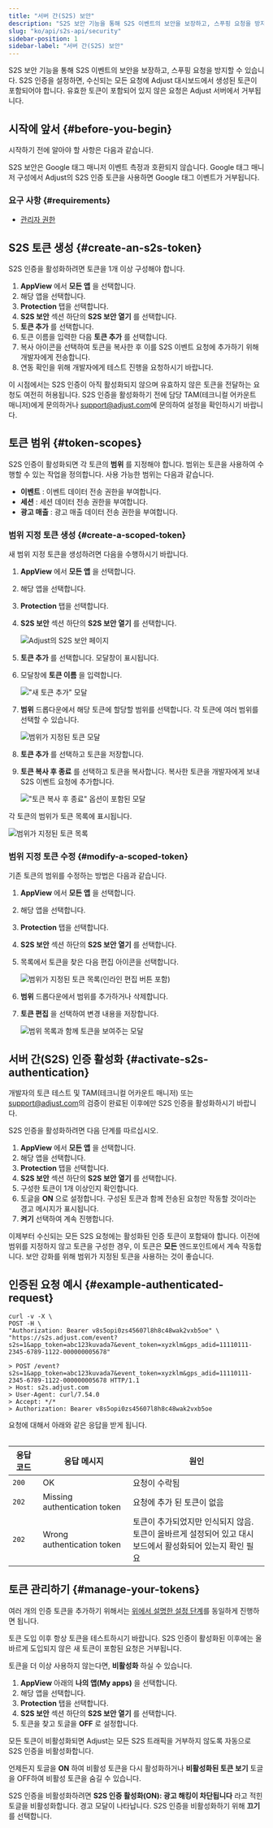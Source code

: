 ```yaml
---
title: "서버 간(S2S) 보안"
description: "S2S 보안 기능을 통해 S2S 이벤트의 보안을 보장하고, 스푸핑 요청을 방지할 수 있습니다."
slug: "ko/api/s2s-api/security"
sidebar-position: 1
sidebar-label: "서버 간(S2S) 보안"
---
```


S2S 보안 기능을 통해 S2S 이벤트의 보안을 보장하고, 스푸핑 요청을 방지할 수 있습니다. S2S 인증을 설정하면, 수신되는 모든 요청에 Adjust 대시보드에서 생성된 토큰이 포함되어야 합니다. 유효한 토큰이 포함되어 있지 않은 요청은 Adjust 서버에서 거부됩니다.

## 시작에 앞서 {#before-you-begin}

시작하기 전에 알아야 할 사항은 다음과 같습니다.

<Callout type="warning">

S2S 보안은 Google 태그 매니저 이벤트 측정과 호환되지 않습니다. Google 태그 매니저 구성에서 Adjust의 S2S 인증 토큰을 사용하면 Google 태그 이벤트가 거부됩니다.

</Callout>

### 요구 사항 {#requirements}

-  [관리자 권한](https://help.adjust.com/ko/article/permission-levels)

## S2S 토큰 생성 {#create-an-s2s-token}

<Callout type="important">

S2S 인증을 활성화하려면 토큰을 1개 이상 구성해야 합니다.

</Callout>

1. **AppView** 에서 **모든 앱** 을 선택합니다.
2. 해당 앱을 선택합니다.
3. **Protection** 탭을 선택합니다.
4. **S2S 보안** 섹션 하단의 **S2S 보안 열기** 를 선택합니다.
5. **토큰 추가** 를 선택합니다.
6. 토큰 이름을 입력한 다음 **토큰 추가** 를 선택합니다.
7. 복사 아이콘을 선택하여 토큰을 복사한 후 이를 S2S 이벤트 요청에 추가하기 위해 개발자에게 전송합니다.
8. 연동 확인을 위해 개발자에게 테스트 진행을 요청하시기 바랍니다.

이 시점에서는 S2S 인증이 아직 활성화되지 않으며 유효하지 않은 토큰을 전달하는 요청도 여전히 허용됩니다. S2S 인증을 활성화하기 전에 담당 TAM\(테크니컬 어카운트 매니저\)에게 문의하거나 [support@adjust.com](mailto:support@adjust.com)에 문의하여 설정을 확인하시기 바랍니다.

## 토큰 범위 {#token-scopes}

S2S 인증이 활성화되면 각 토큰의 **범위** 를 지정해야 합니다. 범위는 토큰을 사용하여 수행할 수 있는 작업을 정의합니다. 사용 가능한 범위는 다음과 같습니다.

-  **이벤트** : 이벤트 데이터 전송 권한을 부여합니다.
-  **세션** : 세션 데이터 전송 권한을 부여합니다.
-  **광고 매출** : 광고 매출 데이터 전송 권한을 부여합니다.

### 범위 지정 토큰 생성 {#create-a-scoped-token}

새 범위 지정 토큰을 생성하려면 다음을 수행하시기 바랍니다.

1. **AppView** 에서 **모든 앱** 을 선택합니다.

2. 해당 앱을 선택합니다.

3. **Protection** 탭을 선택합니다.

4. **S2S 보안** 섹션 하단의 **S2S 보안 열기** 를 선택합니다.

   ![Adjust의 S2S 보안 페이지](@images/s2s/1-s2s-security.png)

5. **토큰 추가** 를 선택합니다. 모달창이 표시됩니다.

6. 모달창에 **토큰 이름** 을 입력합니다.

   !["새 토큰 추가" 모달](@images/s2s/2-add-token-modal.png)

7. **범위** 드롭다운에서 해당 토큰에 할당할 범위를 선택합니다. 각 토큰에 여러 범위를 선택할 수 있습니다.

   ![범위가 지정된 토큰 모달](@images/s2s/3-token-scope-modal.png)

8. **토큰 추가** 를 선택하고 토큰을 저장합니다.

9. **토큰 복사 후 종료** 를 선택하고 토큰을 복사합니다. 복사한 토큰을 개발자에게 보내 S2S 이벤트 요청에 추가합니다.

   !["토큰 복사 후 종료" 옵션이 포함된 모달](@images/s2s/4-copy-token.png)

각 토큰의 범위가 토큰 목록에 표시됩니다.

![범위가 지정된 토큰 목록](@images/s2s/5-scoped-token-list.png)

### 범위 지정 토큰 수정 {#modify-a-scoped-token}

기존 토큰의 범위를 수정하는 방법은 다음과 같습니다.

1. **AppView** 에서 **모든 앱** 을 선택합니다.

2. 해당 앱을 선택합니다.

3. **Protection** 탭을 선택합니다.

4. **S2S 보안** 섹션 하단의 **S2S 보안 열기** 를 선택합니다.

5. 목록에서 토큰을 찾은 다음 편집 아이콘을 선택합니다.

   ![범위가 지정된 토큰 목록(인라인 편집 버튼 포함)](@images/s2s/5-scoped-token-list.png)

6. **범위** 드롭다운에서 범위를 추가하거나 삭제합니다.

7. **토큰 편집** 을 선택하여 변경 내용을 저장합니다.

   ![범위 목록과 함께 토큰을 보여주는 모달](@images/s2s/6-scoped-token-edit.png)

## 서버 간\(S2S\) 인증 활성화 {#activate-s2s-authentication}

<Callout type="important">

개발자의 토큰 테스트 및 TAM\(테크니컬 어카운트 매니저\) 또는 [support@adjust.com](mailto:support@adjust.com)의 검증이 완료된 이후에만 S2S 인증을 활성화하시기 바랍니다.

</Callout>

S2S 인증을 활성화하려면 다음 단계를 따르십시오.

1. **AppView** 에서 **모든 앱** 을 선택합니다.
2. 해당 앱을 선택합니다.
3. **Protection** 탭을 선택합니다.
4. **S2S 보안** 섹션 하단의 **S2S 보안 열기** 를 선택합니다.
5. 구성한 토큰이 1개 이상인지 확인합니다.
6. 토글을 **ON** 으로 설정합니다. 구성된 토큰과 함께 전송된 요청만 작동할 것이라는 경고 메시지가 표시됩니다.
7. **켜기** 선택하여 계속 진행합니다.

이제부터 수신되는 모든 S2S 요청에는 활성화된 인증 토큰이 포함돼야 합니다. 이전에 범위를 지정하지 않고 토큰을 구성한 경우, 이 토큰은 **모든** 엔드포인트에서 계속 작동합니다. 보안 강화를 위해 범위가 지정된 토큰을 사용하는 것이 좋습니다.

## 인증된 요청 예시 {#example-authenticated-request}

```console
curl -v -X \
POST -H \
"Authorization: Bearer v8s5opi0zs45607l8h8c48wak2vxb5oe" \
"https://s2s.adjust.com/event?s2s=1&app_token=abc123kuvada7&event_token=xyzklm&gps_adid=11110111-2345-6789-1122-000000005678"
```

```text
> POST /event?s2s=1&app_token=abc123kuvada7&event_token=xyzklm&gps_adid=11110111-2345-6789-1122-000000005678 HTTP/1.1
> Host: s2s.adjust.com
> User-Agent: curl/7.54.0
> Accept: */*
> Authorization: Bearer v8s5opi0zs45607l8h8c48wak2vxb5oe
```

요청에 대해서 아래와 같은 응답을 받게 됩니다.

<Table>

| 응답 코드 | 응답 메시지                  | 원인                                                                                                           |
| --------- | ---------------------------- | -------------------------------------------------------------------------------------------------------------- |
| `200`     | OK                           | 요청이 수락됨                                                                                                  |
| `202`     | Missing authentication token | 요청에 추가 된 토큰이 없음                                                                                     |
| `202`     | Wrong authentication token   | 토큰이 추가되었지만 인식되지 않음.<br />토큰이 올바르게 설정되어 있고 대시보드에서 활성화되어 있는지 확인 필요 |

</Table>

## 토큰 관리하기 {#manage-your-tokens}

여러 개의 인증 토큰을 추가하기 위해서는 [위에서 설명한 설정 단계](#activate-s2s-authentication)를 동일하게 진행하면 됩니다.

<Callout type="note">

토큰 도입 이후 항상 토큰을 테스트하시기 바랍니다. S2S 인증이 활성화된 이후에는 올바르게 도입되지 않은 새 토큰이 포함된 요청은 거부됩니다.

</Callout>

토큰을 더 이상 사용하지 않는다면, **비활성화** 하실 수 있습니다.

1. **AppView** 아래의 **나의 앱\(My apps\)** 을 선택합니다.
2. 해당 앱을 선택합니다.
3. **Protection** 탭을 선택합니다.
4. **S2S 보안** 섹션 하단의 **S2S 보안 열기** 를 선택합니다.
5. 토큰을 찾고 토글을 **OFF** 로 설정합니다.

<Callout type="important">

모든 토큰이 비활성화되면 Adjust는 모든 S2S 트래픽을 거부하지 않도록 자동으로 S2S 인증을 비활성화합니다.

</Callout>

언제든지 토글을 **ON** 하여 비활성 토큰을 다시 활성화하거나 **비활성화된 토큰 보기** 토글을 OFF하여 비활성 토큰을 숨길 수 있습니다.

S2S 인증을 비활성화하려면 **S2S 인증 활성화\(ON\): 광고 해킹이 차단됩니다** 라고 적힌 토글을 비활성화합니다. 경고 모달이 나타납니다. S2S 인증을 비활성화하기 위해 **끄기** 를 선택합니다.
